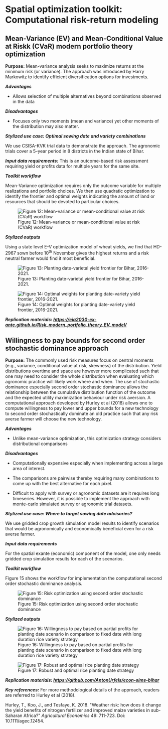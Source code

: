 # Spatial optimization toolkit: Computational risk-return modeling

## Mean-Variance (EV) and Mean-Conditional Value at Riskk (CVaR) modern portfolio theory optimization

**Purpose:** Mean-variance analysis seeks to maximize returns at the minimum risk (or variance). The approach was introduced by Harry Markowitz to identify efficient diversification options for investments.

***Advantages***

-   Allows selection of multiple alternatives beyond combinations observed in the data

***Disadvantages***

-   Focuses only two moments (mean and variance) yet other moments of the distribution may also matter.

***Stylized use case: Optimal sowing date and variety combinations***

We use CSISA-KVK trial data to demonstrate the approach. The agronomic trials cover a 5-year period in 8 districts in the Indian state of Bihar.

***Input data requirements:*** This is an outcome-based risk assessment requiring yield or profits data for multiple years for the same site.

***Toolkit workflow***

Mean-Variance optimization requires only the outcome variable for multiple realizations and portfolio choices. We then use quadratic optimization to identify the frontier and optimal weights indicating the amount of land or resources that should be devoted to particular choices.  

![Figure 12: Mean-variance or mean-conditional value at risk (CVaR) workflow](EV_CVaR_workflow.png)

***Stylized outputs***

Using a state level E-V optimization model of wheat yields, we find that HD-2967 sown before 10^th^ November gives the highest returns and a risk neutral farmer would find it most beneficial.

![Figure 13: Planting date-varietal yield frontier for Bihar, 2016-2021.](sowing_date_varietal_yield_frontier.png)

![Figure 14: Optimal weights for planting date-variety yield frontier, 2016-2021.](optimal_weights.png)

***Replication materials: <https://eia2030-ex-ante.github.io/Risk_modern_portfolio_theory_EV_model/>***

## Willingness to pay bounds for second order stochastic dominance approach

**Purpose:** The commonly used risk measures focus on central moments (e.g., variance, conditional value at risk, skewness) of the distribution. Yield distributions overtime and space are however more complicated such that one may need to consider the whole distribution when evaluating which agronomic practice will likely work where and when. The use of stochastic dominance especially second order stochastic dominance allows the relationship between the cumulative distribution function of the outcome and the expected utility maximization behaviour under risk aversion. A computational approach developed by Hurley et al (2018) allows one to compute willingness to pay lower and upper bounds for a new technology to second order stochastically dominate an old practice such that any risk averse farmer will choose the new technology.

***Advantages***

-   Unlike mean-variance optimization, this optimization strategy considers distributional comparisons

***Disadvantages***

-   Computationally expensive especially when implementing across a large area of interest.

-   The comparisons are pairwise thereby requiring many combinations to come up with the best alternative for each pixel.

-   Difficult to apply with survey or agronomic datasets are it requires long timeseries. However, it is possible to implement the approach with monte-carlo simulated survey or agronomic trial datasets.

***Stylized use case: Where to target sowing date advisories?***

We use gridded crop growth simulation model results to identify scenarios that would be agronomically and economically beneficial even for a risk averse farmer.

***Input data requirements***

For the spatial exante (economic) component of the model, one only needs gridded crop simulation results for each of the scenarios.

***Toolkit workflow***

Figure 15 shows the workflow for implementation the computational second order stochastic dominance analysis.

![Figure 15: Risk optimization using second order stochastic dominance](sosd_workflow.png)

***Stylized outputs***

![Figure 16: Willingness to pay based on partial profits for planting date scenario in comparison to fixed date with long duration rice variety strategy](/system_profit_sosd_map.png)

![Figure 17: Robust and optimal rice planting date strategy](/Optimal_rice_planting_strategy.png)

***Replication materials: <https://github.com/AntonUrfels/econ-sims-bihar>***

***Key references:*** For more methodological details of the approach, readers are referred to Hurley et al (2018).

Hurley, T., Koo, J., and Tesfaye, K. 2018. \"Weather risk: how does it change the yield benefits of nitrogen fertilizer and improved maize varieties in sub-Saharan Africa?\" *Agricultural Economics* 49: 711-723. Doi: 10.1111/agec.12454.

